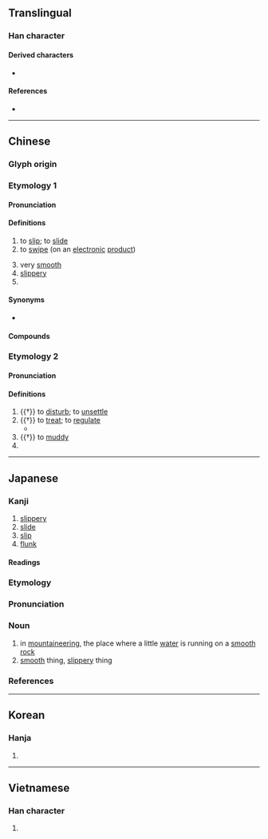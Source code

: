 {{also|磆}}
{{character info/new}}
==Translingual==

===Han character===
{{Han char|rn=85|rad=水|as=10|sn=13|four=37127|canj=EBBB|ids=⿰氵骨}}

====Derived characters====
* {{l|mul|[[𠿭]], [[𪆸]], [[𫾈]]}}

====References====
* {{Han ref|kx=0643.030|dkj=18032|dj=1050.100|hdz=31678.040|uh=6ED1|ud=28369|bh=B7C6|bd=47046}}

----

==Chinese==
{{zh-forms}}
{{zh-wp|zh:滑姓}}

===Glyph origin===
{{Han etym}}

===Etymology 1===

====Pronunciation====
{{zh-pron
|m=huá
|ma=Zh-huá.ogg
|m-s=
|c=waat6
|c-t=
|g=
|h=pfs=va̍t;gd=vad6
|j=
|md=
|mn=ku̍t/qz,xm,zz:hoa̍t
|mn_note=ku̍t - vernacular; hoa̍t - literary
|mna=Taiwanese-Tone_8.ogg
|mn-t=gug8
|w=
|x=
|mc=3
|oc=1,1
|cat=v,a
}}

====Definitions====
{{zh-hanzi}}

# to [[slip]]; to [[slide]]
# to [[swipe]] (on an [[electronic]] [[product]])
#: {{zh-x|滑 手機|to '''play''' on one's phone}}
# very [[smooth]]
# [[slippery]]
# {{surname|lang=zh}}

====Synonyms====
* {{sense|to slip|slippery}} {{q|Cantonese}} {{zh-l|𨃩|tr=sin3}}

====Compounds====
{{zh-der|滑冰|滑板車|滑行車|滑音|側滑|地滑|平滑|差動滑車|刁滑|平滑肌|下滑|光滑|圓滑|乖滑|峻滑|小滑頭|定滑輪|口滑|動滑輪|奸滑|滑辣|滑翔機|滑航|滑藉|滑翔|滑奏|滑板|滑頭|滑壘|滑石粉|滑碌碌|油頭滑腦|滑流水|滑稽劇|油頭滑臉|滑湣|潤滑劑|滑唱|滑膩|拿滑|滑雪衫|手滑|把滑|滑梯|滑輪|油光水滑|滑熟|滑雪|打滑|滑草|滑液|滑擦|滑頭滑腦|油腔滑調|滑動|滑溜|無線滑鼠|油裡滑|熟滑|滑水|滑動面|滑坡|潤滑油|溜滑|滑鼠|滑鐵盧|滑車|滑落|滑翔翼|滑竿|滑喇|滑劑|滑不嘰溜|溜滑板|清光滑辣|滑石|滑潤|浮滑|油滑|油嘴滑舌|滑扢虀|滑航艇|滑行|滑板運動|滑出|滑動關節|潤滑|滑行道|滑雪板|手滑心慈|花式滑冰|老滑頭|脫滑|耍滑|頡滑|鈹滑|膩滑|險滑|滑家壋}}

===Etymology 2===

====Pronunciation====
{{zh-pron
|m=gǔ
|c=gwat1
|h=pfs=va̍t
|mn=ku̍t
|dial=n
|mc=1+2
|oc=n,2+3
|cat=v
}}

====Definitions====
{{zh-hanzi}}

# {{†}} to [[disturb]]; to [[unsettle]]
# {{†}} to [[treat]]; to [[regulate]]
#* {{zh-x|繕.性 於 俗學，以 求 復 其 初，滑{gǔ}.欲 於 俗思，以 求 致 其 明，謂 之 蔽蒙 之 民。|Those who would correct their nature by means of the vulgar learning, seeking to restore it to its original condition, and those who would '''regulate''' their desires, by the vulgar ways of thinking, seeking thereby to carry their intelligence to perfection, must be pronounced to be deluded and ignorant people.|ref=Zhuangzi-L}}
# {{†}} to [[muddy]]
# {{zh-used in|滑稽|gǔjī}}

{{zh-cat|Elementary}}

----

==Japanese==

===Kanji===
{{ja-kanji|grade=c|rs=水10}}

# [[slippery]]
# [[slide]]
# [[slip]]
# [[flunk]]

====Readings====
{{ja-readings
|goon=げち, こち
|kanon=かつ, こつ
|kun=なめ-らか, すべ-る
}}

===Etymology===
{{ja-kanjitab|なめ|yomi=k}}

===Pronunciation===
{{ja-pron|yomi=k|なめ|acc=2|acc_ref=DJR}}

===Noun===
{{ja-noun|なめ}}

# in [[mountaineering]], the place where a little [[water]] is running on a [[smooth]] [[rock]]
# [[smooth]] thing, [[slippery]] thing

===References===
<references/>

----

==Korean==

===Hanja===
{{ko-hanja|hangeul=[[활]], [[골]]|eumhun=|rv=hwal, gol|mr=hwal, kol|y=hwal, kol}}

# {{defn|lang=ko|sort=水10}}

----

==Vietnamese==

===Han character===
{{vi-hantu|[[gột]], [[cốt]], [[hoạt]]|rs=水10}}

# {{defn|lang=vi|sort=水10}}